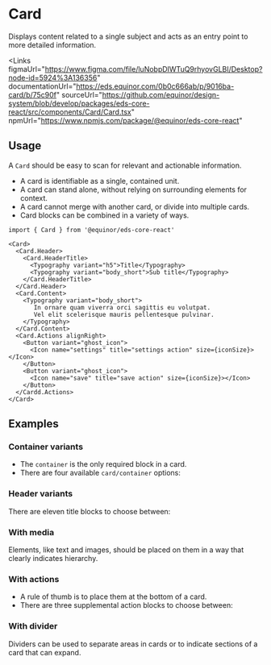 
# Card

Displays content related to a single subject and acts as an entry point to more detailed information.

<Links 
    figmaUrl="https://www.figma.com/file/luNobpDIWTuQ9rhyovGLBI/Desktop?node-id=5924%3A136356"
    documentationUrl="https://eds.equinor.com/0b0c666ab/p/9016ba-card/b/75c90f"
    sourceUrl="https://github.com/equinor/design-system/blob/develop/packages/eds-core-react/src/components/Card/Card.tsx"
    npmUrl="https://www.npmjs.com/package/@equinor/eds-core-react"
></Links>

<Story id="surfaces-card--introduction"/>
<PropsTable />

## Usage

A `Card` should be easy to scan for relevant and actionable information. <br />
 <ul>
    <li>A card is identifiable as a single, contained unit.</li>
    <li>A card can stand alone, without relying on surrounding elements for context.</li>
    <li>A card cannot merge with another card, or divide into multiple cards.</li>
    <li>Card blocks can be combined in a variety of ways.</li>
  </ul>

  ```tsx
import { Card } from '@equinor/eds-core-react'

<Card>
    <Card.Header>
      <Card.HeaderTitle>
        <Typography variant="h5">Title</Typography>
        <Typography variant="body_short">Sub title</Typography>
      </Card.HeaderTitle>
    </Card.Header>
    <Card.Content>
      <Typography variant="body_short">
         In ornare quam viverra orci sagittis eu volutpat. 
         Vel elit scelerisque mauris pellentesque pulvinar.
      </Typography>
    </Card.Content>
    <Card.Actions alignRight>
      <Button variant="ghost_icon">
        <Icon name="settings" title="settings action" size={iconSize}></Icon>
      </Button>
      <Button variant="ghost_icon">
        <Icon name="save" title="save action" size={iconSize}></Icon>
      </Button>
    </Cardd.Actions>
</Card>
```

## Examples

### Container variants

<ul>
    <li>The <code>container</code> is the only required block in a card.</li>
    <li>There are four available <code>card/container</code> options:</li>
</ul>

<Story id="surfaces-card--type-of-cards" />

### Header variants

There are eleven title blocks to choose between:

<Story id="surfaces-card--card-header-variants" />

### With media

Elements, like text and images, should be placed on them in a way that clearly indicates hierarchy.

<Story id="surfaces-card--with-media" />

### With actions

<ul>
    <li>A rule of thumb is to place them at the bottom of a card.</li>
    <li>There are three supplemental action blocks to choose between:</li>
</ul>

<Story id="surfaces-card--with-actions" />

### With divider

Dividers can be used to separate areas in cards or to indicate sections of a card that can expand.

<Story id="surfaces-card--with-divider" />
